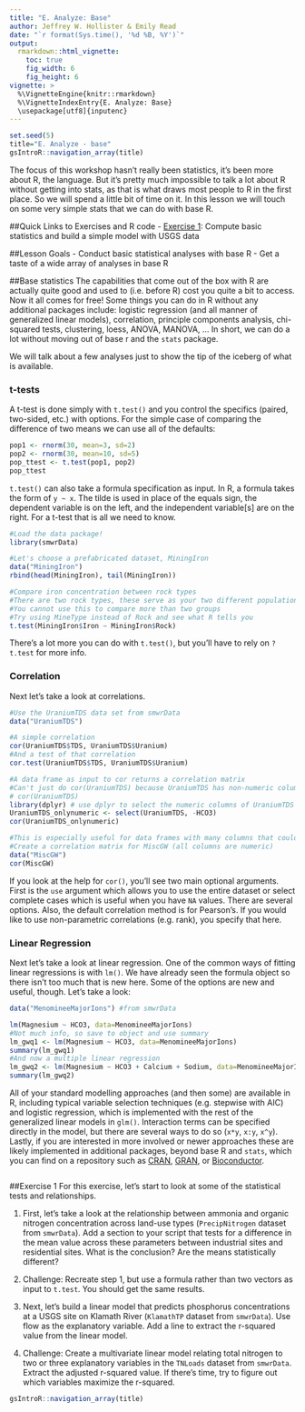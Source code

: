 ```yaml
---
title: "E. Analyze: Base"
author: Jeffrey W. Hollister & Emily Read
date: "`r format(Sys.time(), '%d %B, %Y')`"
output: 
  rmarkdown::html_vignette:
    toc: true
    fig_width: 6
    fig_height: 6
vignette: >
  %\VignetteEngine{knitr::rmarkdown}
  %\VignetteIndexEntry{E. Analyze: Base}
  \usepackage[utf8]{inputenc}
---
```


```r
set.seed(5)
title="E. Analyze - base"
gsIntroR::navigation_array(title)
```

The focus of this workshop hasn't really been statistics, it's been more about R, the language.  But it's pretty much impossible to talk a lot about R without getting into stats, as that is what draws most people to R in the first place. So we will spend a little bit of time on it.  In this lesson we will touch on some very simple stats that we can do with base R.  

##Quick Links to Exercises and R code
- [Exercise 1](#exercise-1): Compute basic statistics and build a simple model with USGS data

##Lesson Goals
- Conduct basic statistical analyses with base R
- Get a taste of a wide array of analyses in base R

##Base statistics
The capabilities that come out of the box with R are actually quite good and used to (i.e. before R) cost you quite a bit to access.  Now it all comes for free!  Some things you can do in R without any additional packages include: logistic regression (and all manner of generalized linear models), correlation, principle components analysis, chi-squared tests, clustering, loess, ANOVA, MANOVA, ...  In short, we can do a lot without moving out of base r and the `stats` package.

We will talk about a few analyses just to show the tip of the iceberg of what is available.

### t-tests
A t-test is done simply with `t.test()` and you control the specifics (paired, two-sided, etc.) with options.  For the simple case of comparing the difference of two means we can use all of the defaults:

```r
pop1 <- rnorm(30, mean=3, sd=2)
pop2 <- rnorm(30, mean=10, sd=5)
pop_ttest <- t.test(pop1, pop2)
pop_ttest
```

`t.test()` can also take a formula specification as input. In R, a formula takes the form of `y ~ x`.  The tilde is used in place of the equals sign, the dependent variable is on the left, and the independent variable[s] are on the right.  For a t-test that is all we need to know.

```r
#Load the data package!
library(smwrData)

#Let's choose a prefabricated dataset, MiningIron 
data("MiningIron")
rbind(head(MiningIron), tail(MiningIron))

#Compare iron concentration between rock types
#There are two rock types, these serve as your two different populations 
#You cannot use this to compare more than two groups 
#Try using MineType instead of Rock and see what R tells you
t.test(MiningIron$Iron ~ MiningIron$Rock)
```
There's a lot more you can do with `t.test()`, but you'll have to rely on `?t.test` for more info.

### Correlation
Next let's take a look at correlations.  

```r
#Use the UraniumTDS data set from smwrData
data("UraniumTDS")

#A simple correlation
cor(UraniumTDS$TDS, UraniumTDS$Uranium)
#And a test of that correlation
cor.test(UraniumTDS$TDS, UraniumTDS$Uranium)

#A data frame as input to cor returns a correlation matrix
#Can't just do cor(UraniumTDS) because UraniumTDS has non-numeric columns:
# cor(UraniumTDS)
library(dplyr) # use dplyr to select the numeric columns of UraniumTDS
UraniumTDS_onlynumeric <- select(UraniumTDS, -HCO3)  
cor(UraniumTDS_onlynumeric)

#This is especially useful for data frames with many columns that could correlate
#Create a correlation matrix for MiscGW (all columns are numeric)
data("MiscGW")
cor(MiscGW)
```

If you look at the help for `cor()`, you'll see two main optional arguments.  First is the `use` argument which allows you to use the entire dataset or select complete cases which is useful when you have `NA` values.  There are several options. Also, the default correlation method is for Pearson's.  If you would like to use non-parametric correlations (e.g. rank), you specify that here.

### Linear Regression
Next let's take a look at linear regression.  One of the common ways of fitting linear regressions is with `lm()`.  We have already seen the formula object so there isn't too much that is new here.  Some of the options are new and useful, though.  Let's take a look:

```r
data("MenomineeMajorIons") #from smwrData

lm(Magnesium ~ HCO3, data=MenomineeMajorIons)
#Not much info, so save to object and use summary
lm_gwq1 <- lm(Magnesium ~ HCO3, data=MenomineeMajorIons)
summary(lm_gwq1)
#And now a multiple linear regression
lm_gwq2 <- lm(Magnesium ~ HCO3 + Calcium + Sodium, data=MenomineeMajorIons)
summary(lm_gwq2)
```

All of your standard modelling approaches (and then some) are available in R, including typical variable selection techniques (e.g. stepwise with AIC) and logistic regression, which is implemented with the rest of the generalized linear models in `glm()`.  Interaction terms can be specified directly in the model, but there are several ways to do so (`x*y`, `x:y`, `x^y`).  Lastly, if you are interested in more involved or newer approaches these are likely implemented in additional packages, beyond base R and `stats`, which you can find on a repository such as [CRAN](https://cran.rstudio.com), [GRAN](http://owi.usgs.gov/R/gran.html), or [Bioconductor](https://www.bioconductor.org/packages/release/BiocViews.html#___Software).

```r
```

##Exercise 1
For this exercise, let's start to look at some of the statistical tests and relationships. 

1. First, let's take a look at the relationship between ammonia and organic nitrogen concentration across land-use types (`PrecipNitrogen` dataset from `smwrData`).  Add a section to your script that tests for a difference in the mean value across these parameters between industrial sites and residential sites. What is the conclusion? Are the means statistically different?

2. Challenge: Recreate step 1, but use a formula rather than two vectors as input to `t.test`. You should get the same results.

3. Next, let's build a linear model that predicts phosphorus concentrations at a USGS site on Klamath River (`KlamathTP` dataset from `smwrData`). Use flow as the explanatory variable. Add a line to extract the r-squared value from the linear model. 

4. Challenge: Create a multivariate linear model relating total nitrogen to two or three explanatory variables in the `TNLoads` dataset from `smwrData`. Extract the adjusted r-squared value. If there's time, try to figure out which variables maximize the r-squared.


```r
gsIntroR::navigation_array(title)
```
